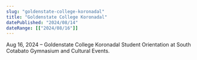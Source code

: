 ```yaml
---
slug: "goldenstate-college-koronadal"
title: "Goldenstate College Koronadal"
datePublished: "2024/08/14"
dateRange: [["2024/08/16"]]
---
```


<!--- content start --->

Aug 16, 2024 – Goldenstate College Koronadal
Student Orientation at South Cotabato Gymnasium and Cultural Events.

<!--- content end --->